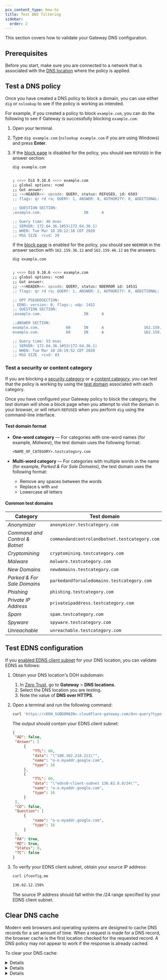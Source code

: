 ```yaml
---
pcx_content_type: how-to
title: Test DNS filtering
sidebar:
  order: 2
---
```



This section covers how to validate your Gateway DNS configuration.

## Prerequisites

Before you start, make sure you are connected to a network that is associated with the [DNS location](/cloudflare-one/connections/connect-devices/agentless/dns/locations/) where the policy is applied.

## Test a DNS policy

Once you have created a DNS policy to block a domain, you can use either `dig` or `nslookup` to see if the policy is working as intended.

For example, if you created a policy to block `example.com`, you can do the following to see if Gateway is successfully blocking `example.com`:

1. Open your terminal.

2. Type `dig example.com` (`nslookup example.com` if you are using Windows) and press **Enter**.

3. If the [block page](/cloudflare-one/policies/gateway/block-page/) is disabled for the policy, you should see `REFUSED` in the answer section:

   ```sh
   dig example.com
   ```

   ```sh {4} output

   ; <<>> DiG 9.10.6 <<>> example.com
   ;; global options: +cmd
   ;; Got answer:
   ;; ->>HEADER<<- opcode: QUERY, status: REFUSED, id: 6503
   ;; flags: qr rd ra; QUERY: 1, ANSWER: 0, AUTHORITY: 0, ADDITIONAL: 0

   ;; QUESTION SECTION:
   ;example.com.                   IN      A

   ;; Query time: 46 msec
   ;; SERVER: 172.64.36.1#53(172.64.36.1)
   ;; WHEN: Tue Mar 10 20:22:18 CDT 2020
   ;; MSG SIZE  rcvd: 29
   ```

   If the [block page](/cloudflare-one/policies/gateway/block-page/) is enabled for the policy, you should see `NOERROR` in the answer section with `162.159.36.12` and `162.159.46.12` as the answers:

   ```sh null
   dig example.com
   ```

   ```sh {4,13,14} output

   ; <<>> DiG 9.10.6 <<>> example.com
   ;; global options: +cmd
   ;; Got answer:
   ;; ->>HEADER<<- opcode: QUERY, status: NOERROR id: 14531
   ;; flags: qr rd ra; QUERY: 1, ANSWER: 2, AUTHORITY: 0, ADDITIONAL: 1

   ;; OPT PSEUDOSECTION:
   ; EDNS: version: 0, flags:; udp: 1452
   ;; QUESTION SECTION:
   ;example.com.                   IN      A

   ;;ANSWER SECTION:
   example.com.            60      IN      A                  162.159.36.12
   example.com.            60      IN      A                  162.159.46.12

   ;; Query time: 53 msec
   ;; SERVER: 172.64.36.1#53(172.64.36.1)
   ;; WHEN: Tue Mar 10 20:19:52 CDT 2020
   ;; MSG SIZE  rcvd: 83
   ```

### Test a security or content category

If you are blocking a [security category](/cloudflare-one/policies/gateway/dns-policies/#security-categories) or a [content category](/cloudflare-one/policies/gateway/dns-policies/#content-categories), you can test that the policy is working by using the [test domain](#common-test-domains) associated with each category.

Once you have configured your Gateway policy to block the category, the test domain will show a block page when you attempt to visit the domain in your browser, or will return `REFUSED` when you perform `dig` using the command-line interface.

#### Test domain format

- **One-word category** — For categories with one-word names (for example, _Malware_), the test domain uses the following format:

  ```txt
  <NAME_OF_CATEGORY>.testcategory.com
  ```

- **Multi-word category** — For categories with multiple words in the name (for example, _Parked & For Sale Domains_), the test domain uses the following format:

  - Remove any spaces between the words
  - Replace `&` with `and`
  - Lowercase all letters

#### Common test domains

| Category                       | Test domain                                   |
| ------------------------------ | --------------------------------------------- |
| _Anonymizer_                   | `anonymizer.testcategory.com`                 |
| _Command and Control & Botnet_ | `commandandcontrolandbotnet.testcategory.com` |
| _Cryptomining_                 | `cryptomining.testcategory.com`               |
| _Malware_                      | `malware.testcategory.com`                    |
| _New Domains_                  | `newdomains.testcategory.com`                 |
| _Parked & For Sale Domains_    | `parkedandforsaledomains.testcategory.com`    |
| _Phishing_                     | `phishing.testcategory.com`                   |
| _Private IP Address_           | `privateipaddress.testcategory.com`           |
| _Spam_                         | `spam.testcategory.com`                       |
| _Spyware_                      | `spyware.testcategory.com`                    |
| _Unreachable_                  | `unreachable.testcategory.com`                |

## Test EDNS configuration

If you [enabled EDNS client subnet](/cloudflare-one/connections/connect-devices/agentless/dns/locations/) for your DNS location, you can validate EDNS as follows:

1. Obtain your DNS location's DOH subdomain:

   1. In [Zero Trust](https://one.dash.cloudflare.com), go to **Gateway** > **DNS locations**.
   2. Select the DNS location you are testing.
   3. Note the value of **DNS over HTTPS**.

2. Open a terminal and run the following command:

   ```sh
   curl 'https://<DOH_SUBDOMAIN>.cloudflare-gateway.com/dns-query?type=TXT&name=o-o.myaddr.google.com' -H 'Accept: application/dns-json' | json_pp
   ```

   The output should contain your EDNS client subnet:

   ```json null {12}
   {
   	"AD": false,
   	"Answer": [
   		{
   			"TTL": 60,
   			"data": "\"108.162.218.211\"",
   			"name": "o-o.myaddr.google.com",
   			"type": 16
   		},
   		{
   			"TTL": 60,
   			"data": "\"edns0-client-subnet 136.62.0.0/24\"",
   			"name": "o-o.myaddr.google.com",
   			"type": 16
   		}
   	],
   	"CD": false,
   	"Question": [
   		{
   			"name": "o-o.myaddr.google.com",
   			"type": 16
   		}
   	],
   	"RA": true,
   	"RD": true,
   	"Status": 0,
   	"TC": false
   }
   ```

3. To verify your EDNS client subnet, obtain your source IP address:

   ```sh
   curl ifconfig.me
   ```

   ```sh output
   136.62.12.156%
   ```

   The source IP address should fall within the /24 range specified by your EDNS client subnet.

## Clear DNS cache

Modern web browsers and operating systems are designed to cache DNS records for a set amount of time. When a request is made for a DNS record, the browser cache is the first location checked for the requested record. A DNS policy may not appear to work if the response is already cached.

To clear your DNS cache:

<Details header="ChromeOS">

1. Go to `chrome://net-internals/#dns`.
2. Select **Clear host cache**.

</Details>

<Details header="Windows">

1. Open the admin command prompt or PowerShell.
2. Run the following command:

```bash
ipconfig /flushdns
```

</Details>

<Details header="macOS">

1. Open Terminal.
2. Run the following commands:

```sh
sudo killall -HUP mDNSResponder
sudo killall mDNSResponderHelper
sudo dscacheutil -flushcache
```

</Details>
